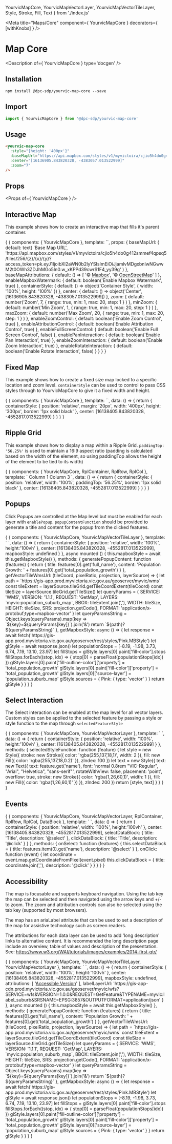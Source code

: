   YourvicMapCore,
  YourvicMapVectorLayer,
  YourvicMapVectorTileLayer,
  Style,
  Stroke,
  Fill,
  Text
} from './index.js'

<Meta title="Maps/Core" component={ YourvicMapCore } decorators={ [withKnobs] } />

# Map Core

<Description of={ YourvicMapCore } type='docgen' />

## Installation

```shell
npm install @dpc-sdp/yourvic-map-core --save
```

## Import

```javascript
import { YourvicMapCore } from '@dpc-sdp/yourvic-map-core'
```

## Usage

```html
<yourvic-map-core
  :style="{height: '400px'}"
  :baseMapUrl="https://api.mapbox.com/styles/v1/myvictoira/cjio5h4do0g412smmef4qpsq5/tiles/256/{z}/{x}/{y}"
  :center="[16136905.843820328, -4383057.013522999]"
  :zoom="7"
/>
```

## Props

<Props of={ YourvicMapCore } />

## Interactive Map

This example shows how to create an interactive map that fills it's parent container.

<Preview>
  <Story name="Interactive Map">
    {
      {
        components: { YourvicMapCore },
        template: `<yourvic-map-core
          :containerStyle="containerStyle"
          :baseMapUrl="baseMapUrl"
          :baseMapAttributions="baseMapAttributions"
          :enableMapboxWatermark="enableMapboxWatermark"
          :center="center"
          :zoom="zoom"
          :minZoom="minZoom"
          :maxZoom="maxZoom"
          :enableZoomControl="enableZoomControl"
          :enableAttributionControl="enableAttributionControl"
          :enableFullScreenControl="enableFullScreenControl"
          :enablePanInteraction="enablePanInteraction"
          :enableZoomInteraction="enableZoomInteraction"
          :enableRotateInteraction="enableRotateInteraction"
        />`,
        props: {
          baseMapUrl: {
            default: text(
              'Base Map URL',
              'https://api.mapbox.com/styles/v1/myvictoira/cjio5h4do0g412smmef4qpsq5/tiles/256/{z}/{x}/{y}?access_token=pk.eyJ1IjoibXl2aWN0b2lyYSIsImEiOiJjamlvMDgxbnIwNGwwM2t0OWh3ZDJhMGo5In0.w_xKPPd39cwrS1F4_yy39g'
            )
          },
          baseMapAttributions: {
            default: () => [
              '© <a href="https://www.mapbox.com/about/maps/">Mapbox</a>',
              '© <a href="http://www.openstreetmap.org/copyright">OpenStreetMap</a>'
            ]
          },
          enableMapboxWatermark: {
            default: boolean('Enable Mapbox Watermark', true)
          },
          containerStyle: {
            default: () => object('Container Style', { width: '100%', height: '100%' })
          },
          center: {
            default: () => object('Center', [16136905.843820328, -4383057.013522999])
          },
          zoom: {
            default: number('Zoom', 7,
              {
                range: true,
                min: 1,
                max: 20,
                step: 1
              }
            )
          },
          minZoom: {
            default: number('Min Zoom', 1,
              {
                range: true,
                min: 1,
                max: 20,
                step: 1
              }
            )
          },
          maxZoom: {
            default: number('Max Zoom', 20,
              {
                range: true,
                min: 1,
                max: 20,
                step: 1
              }
            )
          },
          enableZoomControl: {
            default: boolean('Enable Zoom Control', true)
          },
          enableAttributionControl: {
            default: boolean('Enable Attribution Control', true)
          },
          enableFullScreenControl: {
            default: boolean('Enable Full Screen Control', false)
          },
          enablePanInteraction: {
            default: boolean('Enable Pan Interaction', true)
          },
          enableZoomInteraction: {
            default: boolean('Enable Zoom Interaction', true)
          },
          enableRotateInteraction: {
            default: boolean('Enable Rotate Interaction', false)
          }
        }
      }
    }
  </Story>
</Preview>

## Fixed Map

This example shows how to create a fixed size map locked to a specific location and zoom level. ```containerStyle```
can be used to control to pass CSS styles through to YourvicMapCore to give it a fixed width and height.

<Preview>
  <Story name="Fixed Map">
    {
      {
       components: { YourvicMapCore },
       template: `<yourvic-map-core
          :containerStyle="containerStyle"
          baseMapUrl="https://api.mapbox.com/styles/v1/myvictoira/cjio5h4do0g412smmef4qpsq5/tiles/256/{z}/{x}/{y}?access_token=pk.eyJ1IjoibXl2aWN0b2lyYSIsImEiOiJjamlvMDgxbnIwNGwwM2t0OWh3ZDJhMGo5In0.w_xKPPd39cwrS1F4_yy39g"
          :enableMapboxWatermark="false"
          :center="center"
          :zoom="17"
          :enableZoomControl="false"
          :enableAttributionControl="false"
          :enableFullScreenControl="false"
          :enablePanInteraction="false"
          :enableZoomInteraction="false"
          :enableRotateInteraction="false"
       />`,
       data: () => {
         return {
           containerStyle: { position: 'relative', margin: '20px', width: '400px', height: '300px', border: '1px solid black' },
           center: [16138405.843820328, -4552817.013522999]
         }
       }
      }
    }
  </Story>
</Preview>

## Ripple Grid

This example shows how to display a map within a Ripple Grid. ```paddingTop: '56.25%'``` is used to maintain a 16:9
aspect ratio (padding is calculated based on the width of the element, so using paddingTop allows the height of the
element to be tied to its width)

<Preview>
  <Story name="Ripple Grid">
    {
      {
       components: { YourvicMapCore, RplContainer, RplRow, RplCol },
       template: `
        <RplContainer style="width: 100%">
          <rpl-row>
            <rpl-col cols=2>Column 1</rpl-col>
            <rpl-col cols=8>
              <yourvic-map-core
                :containerStyle="containerStyle"
                baseMapUrl="https://api.mapbox.com/styles/v1/myvictoira/cjio5h4do0g412smmef4qpsq5/tiles/256/{z}/{x}/{y}?access_token=pk.eyJ1IjoibXl2aWN0b2lyYSIsImEiOiJjamlvMDgxbnIwNGwwM2t0OWh3ZDJhMGo5In0.w_xKPPd39cwrS1F4_yy39g"
                :enableMapboxWatermark="false"
                :center="center"
                :zoom="17"
                :enableZoomControl="true"
                :enableAttributionControl="false"
                :enableFullScreenControl="false"
                :enablePanInteraction="true"
                :enableZoomInteraction="true"
                :enableRotateInteraction="false"
              />
            </rpl-col>
            <rpl-col cols=2>Column 3</rpl-col>
          </rpl-row>
        </RplContainer>
       `,
       data: () => {
         return {
           containerStyle: { position: 'relative', width: '100%', paddingTop: '56.25%', border: '1px solid black' },
           center: [16138405.843820328, -4552817.013522999]
         }
       }
      }
    }
  </Story>
</Preview>

## Popups

Click Popups are controlled at the Map level but must be enabled for each layer with ```enablePopup```.
```popupContentFunction``` should be provided to generate a title and content for the popup from the clicked features.

<Preview>
  <Story name="Popups">
    {
      {
        components: { YourvicMapCore, YourvicMapVectorTileLayer },
        template: `<yourvic-map-core
          :containerStyle="containerStyle"
          :center="center"
          :zoom="11"
          :popupContentFunction="generatePopupContent"
        >
          <yourvic-map-vector-tile-layer
            :urlFunction="getVectorTileWmsUrl"
            dataFormat="MVT"
            :enablePopup="true"
            :overlaps="false"
            mapboxStyleMethod="stylefunction"
            :mapboxStyle="mapboxStyle"
            mapboxStyleSource="Pink"
          />
        </yourvic-map-core>`,
        data: () => {
          return {
            containerStyle: { position: 'relative', width: '100%', height:'100vh' },
            center: [16138405.843820328, -4552817.013522999],
            mapboxStyle: undefined
          }
        },
        async mounted () {
          this.mapboxStyle = await this.getMapboxStyle()
        },
        methods: {
          generatePopupContent: function (features) {
            return {
              title: features[0].get('full_name'),
              content: 'Population Growth: ' + features[0].get('total_population_growth')
            }
          },
          getVectorTileWmsUrl: (tileCoord, pixelRatio, projection, layerSource) => {
            let path = `https://gis-app.prod.myvictoria.vic.gov.au/geoserver/myvic/wms`
            const tileExtent = layerSource.tileGrid.getTileCoordExtent(tileCoord)
            const tileSize = layerSource.tileGrid.getTileSize()
            let queryParams = {
              SERVICE: 'WMS',
              VERSION: '1.1.1',
              REQUEST: 'GetMap',
              LAYERS: `myvic:population_suburb_map`,
              BBOX: tileExtent.join(','),
              WIDTH: tileSize,
              HEIGHT: tileSize,
              SRS: projection.getCode(),
              FORMAT: 'application/x-protobuf;type=mapbox-vector'
            }
            let queryParamsString = Object.keys(queryParams).map(key => `${key}=${queryParams[key]}`).join('&')
            return `${path}?${queryParamsString}`
          },
          getMapboxStyle: async () => {
            let response = await fetch('https://gis-app.prod.myvictoria.vic.gov.au/geoserver/rest/styles/Pink.MBStyle')
            let glStyle =  await response.json()
            let populationStops = [-8.19, -1.98, 3.73, 6.74, 7.19, 13.10, 23.97]
            let fillStops = glStyle.layers[0].paint['fill-color'].stops
            fillStops.forEach((stop, idx) => {
              stop[0] = parseFloat(populationStops[idx])
            })
            glStyle.layers[0].paint['fill-outline-color']['property'] = 'total_population_growth'
            glStyle.layers[0].paint['fill-color']['property'] = 'total_population_growth'
            glStyle.layers[0]['source-layer'] = 'population_suburb_map'
            glStyle.sources = {
              Pink: {
                type: 'vector'
              }
            }
            return glStyle
          }
        }
      }
    }
  </Story>
</Preview>

## Select Interaction

The Select interaction can be enabled at the map level for all vector layers. Custom styles can be applied to the
selected feature by passing a style or style function to the map through ```selectedFeatureStyle```

<Preview>
  <Story name="Select Interaction">
    {
      {
        components: { YourvicMapCore, YourvicMapVectorLayer },
        template: `<yourvic-map-core
          :containerStyle="containerStyle"
          :center="center"
          :zoom="1"
          :enableSelectInteraction="true"
          :selectedFeatureStyle="selectedStyleFunction"
        >
          <yourvic-map-vector-layer
            url="https://openlayers.org/en/latest/examples/data/geojson/countries.geojson"
            dataFormat="GeoJSON"
            labelAttribute="name"
          />
        </yourvic-map-core>`,
        data: () => {
          return {
            containerStyle: { position: 'relative', width: '100%', height:'100vh' },
            center: [16138405.843820328, -4552817.013522999]
          }
        },
        methods: {
          selectedStyleFunction: function (feature) {
            let style = new Style({
              stroke: new Stroke({
                color: 'rgba(255,137,18,1)',
                width: 2
              }),
              fill: new Fill({
                color: 'rgba(255,137,18,0.2)'
              }),
              zIndex: 100
            })
            let text = new Style({
              text: new Text({
                text: feature.get('name'),
                font: 'normal 0.8rem "VIC-Regular", "Arial", "Helvetica", "sans-serif"',
                rotateWithView: false,
                placement: 'point',
                overflow: true,
                stroke: new Stroke({
                  color: 'rgba(1,26,60,1)',
                  width: 1
                }),
                fill: new Fill({
                  color: 'rgba(1,26,60,1)'
                })
              }),
              zIndex: 200
            })
            return [style, text]
          }
        }
      }
    }
  </Story>
</Preview>

## Events

<Preview>
  <Story name="Events">
    {
      {
        components: { YourvicMapCore, YourvicMapVectorLayer, RplContainer, RplRow, RplCol, DataBlock },
        template: `
          <RplContainer style="width: 100%">
            <rpl-row>
              <rpl-col cols=6>
                <yourvic-map-core
                  :containerStyle="containerStyle"
                  :center="center"
                  :zoom="3"
                  :enableSelectInteraction="true"
                  selectedFeatureStyleLabelAttribute="name"
                  @select="onSelect"
                  @click="onClick"
                >
                  <yourvic-map-vector-layer
                    url="https://openlayers.org/en/latest/examples/data/geojson/countries.geojson"
                    dataFormat="GeoJSON"
                    labelAttribute="name"
                  />
                </yourvic-map-core>
              </rpl-col>
              <rpl-col cols=6>
                <data-block :data="selectDataBlock" :selectable="false" :isBlock="true" style="marginBottom: 10px; marginRight: 10px" />
                <data-block :data="clickDataBlock" :selectable="false" :isBlock="true" style="marginBottom: 10px; marginRight: 10px" />
              </rpl-col>
            </rpl-row>
          </RplContainer>
        `,
        data: () => {
          return {
            containerStyle: { position: 'relative', width: '100%', height:'100vh' },
            center: [16138405.843820328, -4552817.013522999],
            selectDataBlock: { title: 'Title', description: '@select' },
            clickDataBlock: { title: 'Title', description: '@click' }
          }
        },
        methods: {
          onSelect: function (features) {
            this.selectDataBlock =  { title: features.item(0).get('name'), description: '@select' }
          },
          onClick: function (event) {
            let coordinate = event.map.getCoordinateFromPixel(event.pixel)
            this.clickDataBlock =  { title: coordinate.join(','), description: '@click' }
          }
        }
      }
    }
  </Story>
</Preview>

## Accessibility

The map is focusable and supports keyboard navigation. Using the tab key the map can be selected and then navigated
using the arrow keys and +/- to zoom. The zoom and attribution controls can also be selected using the tab key
(supported by most browsers).

The map has an ariaLabel attribute that can be used to set a description of the map for assistive technology such as
screen readers.

The attributions for each data layer can be used to add 'long description' links to alternative content. It is
recommended the long description page include an overview, table of values and description of the presentation. See:
https://www.w3.org/WAI/tutorials/images/examples/2014-first-qtr/

<Preview>
  <Story name="Accessibility">
    {
      {
        components: { YourvicMapCore, YourvicMapVectorTileLayer, YourvicMapVectorLayer },
        template: `<yourvic-map-core
          :containerStyle="containerStyle"
          :center="center"
          :zoom="11"
          :popupContentFunction="generatePopupContent"
          ariaLabel="An interactive map showing population growth by suburb"
        >
          <yourvic-map-vector-tile-layer
            :urlFunction="getVectorTileWmsUrl"
            dataFormat="MVT"
            :enablePopup="true"
            :overlaps="false"
            mapboxStyleMethod="stylefunction"
            :mapboxStyle="mapboxStyle"
            mapboxStyleSource="Pink"
            :attributions="attributions"
          />
          <yourvic-map-vector-layer
            :url="labelLayerUrl"
            dataFormat="GeoJSON"
            labelAttribute="ssc_name"
            labelOnly
          />
        </yourvic-map-core>`,
        data: () => {
          return {
            containerStyle: { position: 'relative', width: '100%', height:'100vh' },
            center: [16138405.843820328, -4552817.013522999],
            mapboxStyle: undefined,
            attributions: [
              '<a href="https://www.abs.gov.au/websitedbs/D3310114.nsf/Home/2016%20QuickStats" tabindex="0" target="_blank">Accessible Version</a>'
            ],
            labelLayerUrl: 'https://gis-app-cdn.prod.myvictoria.vic.gov.au/geoserver/myvic/wfs?SERVICE=wfs&VERSION=1.0.0&REQUEST=GetFeature&TYPENAME=myvic:label_suburb&SRSNAME=EPSG:3857&OUTPUTFORMAT=application/json'
          }
        },
        async mounted () {
          this.mapboxStyle = await this.getMapboxStyle()
        },
        methods: {
          generatePopupContent: function (features) {
            return {
              title: features[0].get('full_name'),
              content: 'Population Growth: ' + features[0].get('total_population_growth')
            }
          },
          getVectorTileWmsUrl: (tileCoord, pixelRatio, projection, layerSource) => {
            let path = `https://gis-app.prod.myvictoria.vic.gov.au/geoserver/myvic/wms`
            const tileExtent = layerSource.tileGrid.getTileCoordExtent(tileCoord)
            const tileSize = layerSource.tileGrid.getTileSize()
            let queryParams = {
              SERVICE: 'WMS',
              VERSION: '1.1.1',
              REQUEST: 'GetMap',
              LAYERS: `myvic:population_suburb_map`,
              BBOX: tileExtent.join(','),
              WIDTH: tileSize,
              HEIGHT: tileSize,
              SRS: projection.getCode(),
              FORMAT: 'application/x-protobuf;type=mapbox-vector'
            }
            let queryParamsString = Object.keys(queryParams).map(key => `${key}=${queryParams[key]}`).join('&')
            return `${path}?${queryParamsString}`
          },
          getMapboxStyle: async () => {
            let response = await fetch('https://gis-app.prod.myvictoria.vic.gov.au/geoserver/rest/styles/Pink.MBStyle')
            let glStyle =  await response.json()
            let populationStops = [-8.19, -1.98, 3.73, 6.74, 7.19, 13.10, 23.97]
            let fillStops = glStyle.layers[0].paint['fill-color'].stops
            fillStops.forEach((stop, idx) => {
              stop[0] = parseFloat(populationStops[idx])
            })
            glStyle.layers[0].paint['fill-outline-color']['property'] = 'total_population_growth'
            glStyle.layers[0].paint['fill-color']['property'] = 'total_population_growth'
            glStyle.layers[0]['source-layer'] = 'population_suburb_map'
            glStyle.sources = {
              Pink: {
                type: 'vector'
              }
            }
            return glStyle
          }
        }
      }
    }
  </Story>
</Preview>
